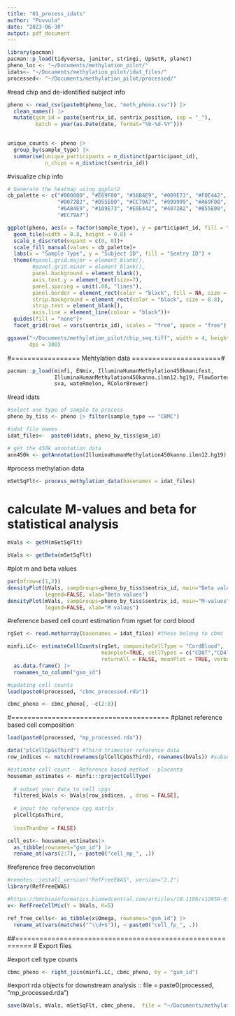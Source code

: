 ```yaml
---
title: "01_process_idats"
author: "Puvvula"
date: "2023-06-30"
output: pdf_document
---
```


```r
library(pacman)
pacman::p_load(tidyverse, janitor, stringi, UpSetR, planet)
pheno_loc <- "~/Documents/methylation_pilot/"
idats<- "~/Documents/methylation_pilot/idat_files/"
processed<- "~/Documents/methylation_pilot/processed/"
```

#read chip and de-identified subject info
```r
pheno <- read_csv(paste0(pheno_loc, "meth_pheno.csv")) |>
  clean_names() |>
  mutate(gsm_id = paste(sentrix_id, sentrix_position, sep = "_"),
         batch = year(as.Date(date, format="%b-%d-%Y")))
  

unique_counts <- pheno |>
  group_by(sample_type) |>
  summarise(unique_participants = n_distinct(participant_id),
            n_chips = n_distinct(sentrix_id))
```

#visualize chip info
```r
# Generate the heatmap using ggplot2
cb_palette <- c("#000000", "#E69F00", "#56B4E9", "#009E73", "#F0E442", 
                "#0072B2", "#D55E00", "#CC79A7", "#999999", "#A69F00", 
                "#6AB4E9", "#109E73", "#E0E442", "#4072B2", "#B55E00", 
                "#EC79A7")

ggplot(pheno, aes(x = factor(sample_type), y = participant_id, fill = factor(sentrix_id))) +
  geom_tile(width = 0.8, height = 0.8) +
  scale_x_discrete(expand = c(0, 0))+
  scale_fill_manual(values = cb_palette)+
  labs(x = "Sample Type", y = "Subject ID", fill = "Sentry ID") +
  theme(#panel.grid.major = element_blank(), 
        #panel.grid.minor = element_blank(),
        panel.background = element_blank(), 
        axis.text.y = element_text(size=7),
        panel.spacing = unit(.08, "lines"),
        panel.border = element_rect(color = "black", fill = NA, size = 1),
        strip.background = element_rect(color = "black", size = 0.8),
        strip.text = element_blank(),
        axis.line = element_line(colour = "black"))+
  guides(fill = "none")+
  facet_grid(rows = vars(sentrix_id), scales = "free", space = "free")

ggsave("~/Documents/methylation_pilot/chip_seq.tiff", width = 4, height = 8.5,
       dpi = 300)
```

#================= Mehtylation data ======================#
```r
pacman::p_load(minfi, ENmix, IlluminaHumanMethylation450kmanifest, 
               IlluminaHumanMethylation450kanno.ilmn12.hg19, FlowSorted.Blood.450k, 
               sva, wateRmelon, RColorBrewer)
```

#read idats
```r
#select one type of sample to process
pheno_by_tiss <- pheno |> filter(sample_type == "CBMC")

#idat file names
idat_files<-  paste0(idats, pheno_by_tiss$gsm_id)

# get the 450k annotation data
ann450k <- getAnnotation(IlluminaHumanMethylation450kanno.ilmn12.hg19)
```

#process methylation data
```r
mSetSqFlt<- process_methylation_data(basenames = idat_files)
```

# calculate M-values and beta for statistical analysis
```r
mVals <- getM(mSetSqFlt)

bVals <- getBeta(mSetSqFlt)
```

#plot m and beta values
```r
par(mfrow=c(1,2))
densityPlot(bVals, sampGroups=pheno_by_tiss$sentrix_id, main="Beta values", 
            legend=FALSE, xlab="Beta values")
densityPlot(mVals, sampGroups=pheno_by_tiss$sentrix_id, main="M-values", 
            legend=FALSE, xlab="M values")
```


#reference based cell count estimation from rgset for cord blood
```r
rgSet <- read.metharray(basenames = idat_files) #those belong to cbmc

minfi.LC<- estimateCellCounts(rgSet, compositeCellType = "CordBlood", 
                              meanplot=TRUE, cellTypes = c("CD8T","CD4T", "NK","Bcell","Mono"),
                              returnAll = FALSE, meanPlot = TRUE, verbose = TRUE, processMethod="preprocessNoob") |>
  as.data.frame() |>
  rownames_to_column("gsm_id")

#updating cell counts
load(paste0(processed, "cbmc_processed.rda"))

cbmc_pheno <- cbmc_pheno[, -c(2:8)]

```

#=======================================
#planet reference based cell composition
```r
load(paste0(processed, "mp_processed.rda"))

data("plCellCpGsThird") #Third trimester reference data
row_indices <- match(rownames(plCellCpGsThird), rownames(bVals)) #subsetting CpGs that match reference data

#estimate cell count - Reference based method - placenta
houseman_estimates <- minfi:::projectCellType(
  
  # subset your data to cell cpgs
  filtered_bVals <- bVals[row_indices, , drop = FALSE],
  
  # input the reference cpg matrix
  plCellCpGsThird,
  
  lessThanOne = FALSE)

cell_est<- houseman_estimates|>
  as_tibble(rownames="gsm_id") |>
  rename_at(vars(2:7), ~ paste0("cell_mp_", .))
```

#reference free deconvolution 

```r
#remotes::install_version("RefFreeEWAS", version="2.2")
library(RefFreeEWAS)

#https://bmcbioinformatics.biomedcentral.com/articles/10.1186/s12859-019-3307-2
x<- RefFreeCellMix(Y = bVals, K=5)

ref_free_cells<- as_tibble(x$Omega, rownames="gsm_id") |>
  rename_at(vars(matches("^\\d+$")), ~ paste0("cell_fp_", .))
```

##==========================================================
# Export files

#export cell type counts
```r
cbmc_pheno <- right_join(minfi.LC, cbmc_pheno, by = "gsm_id")
```

#export rda objects for downstream analysis :: file = paste0(processed, "mp_processed.rda")
```r
save(bVals, mVals, mSetSqFlt, cbmc_pheno,  file = "~/Documents/methylation_pilot/processed/cbmc_processed.rda")
```

